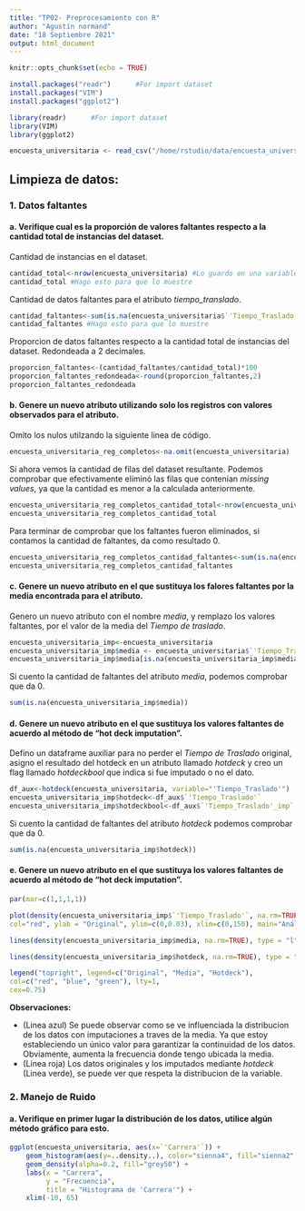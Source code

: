 ```yaml
---
title: "TP02- Preprocesamiento con R"
author: "Agustín normand"
date: "18 Septiembre 2021"
output: html_document
---
```


```r
knitr::opts_chunk$set(echo = TRUE)
```


``` r
install.packages("readr")      #For import dataset
install.packages("VIM")
install.packages("ggplot2")

library(readr)      #For import dataset
library(VIM)
library(ggplot2)

encuesta_universitaria <- read_csv("/home/rstudio/data/encuesta_universitaria.csv")
```
## Limpieza de datos: 
### 1. Datos faltantes
#### a. Verifique cual es la proporción de valores faltantes respecto a la cantidad total de instancias del dataset.

Cantidad de instancias en el dataset.
``` r
cantidad_total<-nrow(encuesta_universitaria) #Lo guardo en una variable
cantidad_total #Hago esto para que lo muestre
```

Cantidad de datos faltantes para el atributo *tiempo_translado*.
``` r
cantidad_faltantes<-sum(is.na(encuesta_universitaria$`'Tiempo_Traslado'`)) #Lo guardo en una variable
cantidad_faltantes #Hago esto para que lo muestre
```


Proporcion de datos faltantes respecto a la cantidad total de instancias del dataset.
Redondeada a 2 decimales.
``` r
proporcion_faltantes<-(cantidad_faltantes/cantidad_total)*100
proporcion_faltantes_redondeada<-round(proporcion_faltantes,2)
proporcion_faltantes_redondeada
```

#### b. Genere un nuevo atributo utilizando solo los registros con valores observados para el atributo.

Omito los nulos utilzando la siguiente linea de código.
``` r
encuesta_universitaria_reg_completos<-na.omit(encuesta_universitaria)
```

Si ahora vemos la cantidad de filas del dataset resultante. Podemos comprobar que efectivamente eliminó las filas que contenían *missing values*, ya que la cantidad es menor a la calculada anteriormente.
``` r
encuesta_universitaria_reg_completos_cantidad_total<-nrow(encuesta_universitaria_reg_completos)
encuesta_universitaria_reg_completos_cantidad_total
```

Para terminar de comprobar que los faltantes fueron eliminados, si contamos la cantidad de faltantes, da como resultado 0.
``` r
encuesta_universitaria_reg_completos_cantidad_faltantes<-sum(is.na(encuesta_universitaria_reg_completos$`'Tiempo_Traslado'`))
encuesta_universitaria_reg_completos_cantidad_faltantes
```

#### c. Genere un nuevo atributo en el que sustituya los falores faltantes por la media encontrada para el atributo.

Genero un nuevo atributo con el nombre *media*, y remplazo los valores faltantes, por el valor de la media del *Tiempo de traslado*.
``` r
encuesta_universitaria_imp<-encuesta_universitaria
encuesta_universitaria_imp$media <- encuesta_universitaria$`'Tiempo_Traslado'`
encuesta_universitaria_imp$media[is.na(encuesta_universitaria_imp$media)]<-mean(encuesta_universitaria_imp$media, na.rm = TRUE)
```

Si cuento la cantidad de faltantes del atributo *media*, podemos comprobar que da 0.
``` r
sum(is.na(encuesta_universitaria_imp$media))
```

#### d. Genere un nuevo atributo en el que sustituya los valores faltantes de acuerdo al método de "hot deck imputation".

Defino un dataframe auxiliar para no perder el *Tiempo de Traslado* original, asigno el resultado del hotdeck en un atributo llamado *hotdeck* y creo un flag
llamado *hotdeckbool* que indica si fue imputado o no el dato.
``` r
df_aux<-hotdeck(encuesta_universitaria, variable="'Tiempo_Traslado'")
encuesta_universitaria_imp$hotdeck<-df_aux$`'Tiempo_Traslado'`
encuesta_universitaria_imp$hotdeckbool<-df_aux$`'Tiempo_Traslado'_imp`
```

Si cuento la cantidad de faltantes del atributo *hotdeck* podemos comprobar que da 0.
``` r
sum(is.na(encuesta_universitaria_imp$hotdeck))
```

#### e. Genere un nuevo atributo en el que sustituya los valores faltantes de acuerdo al método de "hot deck imputation".


``` r
par(mar=c(1,1,1,1))

plot(density(encuesta_universitaria_imp$`'Tiempo_Traslado'`, na.rm=TRUE), type="l", 
col="red", ylab = "Original", ylim=c(0,0.03), xlim=c(0,150), main="Análisis Gráfico de los métodos de imputación")

lines(density(encuesta_universitaria_imp$media, na.rm=TRUE), type = "l", col="blue")

lines(density(encuesta_universitaria_imp$hotdeck, na.rm=TRUE), type = "l", col="green")

legend("topright", legend=c("Original", "Media", "Hotdeck"),
col=c("red", "blue", "green"), lty=1,
cex=0.75)
```

**Observaciones:**

+ (Linea azul) Se puede observar como se ve influenciada la distribucion de los datos con imputaciones a traves de la media. Ya que estoy estableciendo un único valor para garantizar la continuidad de los datos. Obviamente, aumenta la frecuencia donde tengo ubicada la media.
+ (Linea roja) Los datos originales y los imputados mediante *hotdeck* (Linea verde), se puede ver que respeta la distribucion de la variable.

### 2. Manejo de Ruido
#### a. Verifique en primer lugar la distribución de los datos, utilice algún método gráfico para esto.

``` r
ggplot(encuesta_universitaria, aes(x=`'Carrera'`)) + 
    geom_histogram(aes(y=..density..), color="sienna4", fill="sienna2", bins = 30) +
    geom_density(alpha=0.2, fill="grey50") +
    labs(x = "Carrera",
         y = "Frecuencia", 
         title = "Histograma de 'Carrera'") +
    xlim(-10, 65)
```